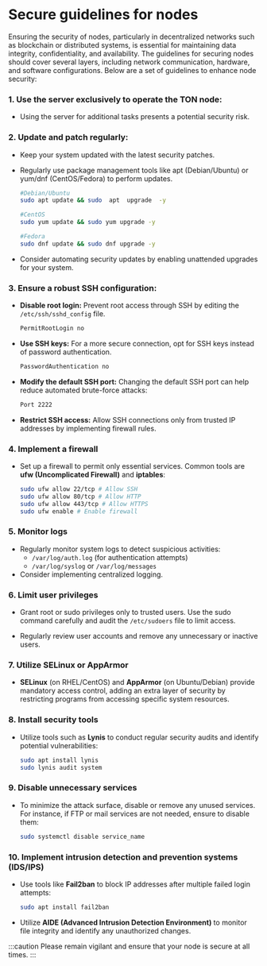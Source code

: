 
# Secure guidelines for nodes

Ensuring the security of nodes, particularly in decentralized networks such as blockchain or distributed systems, is essential for maintaining data integrity, confidentiality, and availability. The guidelines for securing nodes should cover several layers, including network communication, hardware, and software configurations. Below are a set of guidelines to enhance node security:

### 1. Use the server exclusively to operate the TON node:

* Using the server for additional tasks presents a potential security risk.

### 2. Update and patch regularly:

* Keep your system updated with the latest security patches.

* Regularly use package management tools like apt (Debian/Ubuntu) or yum/dnf (CentOS/Fedora) to perform updates.

  ```bash
  #Debian/Ubuntu
  sudo apt update && sudo  apt  upgrade  -y

  #CentOS
  sudo yum update && sudo yum upgrade -y

  #Fedora
  sudo dnf update && sudo dnf upgrade -y
  ```

* Consider automating security updates by enabling unattended upgrades for your system.

### 3. Ensure a robust SSH configuration:

* **Disable root login:** Prevent root access through SSH by editing the `/etc/ssh/sshd_config` file.

  ```bash
  PermitRootLogin no
  ```
* **Use SSH keys:** For a more secure connection, opt for SSH keys instead of password authentication.
  ```bash
  PasswordAuthentication no
  ```
* **Modify the default SSH port:** Changing the default SSH port can help reduce automated brute-force attacks:

  ```bash
  Port 2222
  ```
* **Restrict SSH access:** Allow SSH connections only from trusted IP addresses by implementing firewall rules.

### 4. Implement a firewall

* Set up a firewall to permit only essential services. Common tools are **ufw (Uncomplicated Firewall)** and **iptables**:

  ```bash
  sudo ufw allow 22/tcp # Allow SSH
  sudo ufw allow 80/tcp # Allow HTTP
  sudo ufw allow 443/tcp # Allow HTTPS
  sudo ufw enable # Enable firewall
  ```

### 5. Monitor logs

* Regularly monitor system logs to detect suspicious activities:
  * `/var/log/auth.log` (for authentication attempts)
  * `/var/log/syslog` or `/var/log/messages`
* Consider implementing centralized logging.

### 6. Limit user privileges

* Grant root or sudo privileges only to trusted users. Use the sudo command carefully and audit the `/etc/sudoers` file to limit access.

* Regularly review user accounts and remove any unnecessary or inactive users.

### 7. Utilize SELinux or AppArmor

* **SELinux** (on RHEL/CentOS) and **AppArmor** (on Ubuntu/Debian) provide mandatory access control, adding an extra layer of security by restricting programs from accessing specific system resources.

### 8. Install security tools

* Utilize tools such as **Lynis** to conduct regular security audits and identify potential vulnerabilities:

  ```bash
  sudo apt install lynis
  sudo lynis audit system
  ```

### 9. Disable unnecessary services

* To minimize the attack surface, disable or remove any unused services. For instance, if FTP or mail services are not needed, ensure to disable them:

  ```bash
  sudo systemctl disable service_name
  ```

### 10. Implement intrusion detection and prevention systems (IDS/IPS)

* Use tools like **Fail2ban** to block IP addresses after multiple failed login attempts:

  ```bash
  sudo apt install fail2ban
  ```

* Utilize **AIDE (Advanced Intrusion Detection Environment)** to monitor file integrity and identify any unauthorized changes.

:::caution
Please remain vigilant and ensure that your node is secure at all times.
:::

<Feedback />
